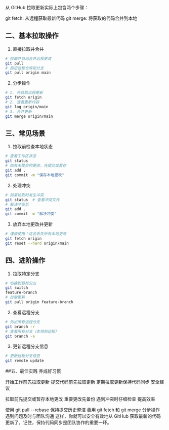 从 GitHub 拉取更新实际上包含两个步骤：

git fetch: 从远程获取最新代码
git merge: 将获取的代码合并到本地

## 二、基本拉取操作
1. 直接拉取并合并
```bash
# 拉取并自动合并远程更改
git pull
# 指定远程仓库和分支
git pull origin main
 ```

2. 分步操作
```bash
# 1. 先获取远程更新
git fetch origin
# 2. 查看更新内容
git log origin/main
# 3. 合并更新
git merge origin/main

 ```
## 三、常见场景
1. 拉取前检查本地状态
```bash
# 查看工作区状态
git status
# 如有未提交的更改，先提交或暂存
git add .
git commit -m "保存本地更改"

 ```
2. 处理冲突
```bash
# 如果拉取时发生冲突
git status  # 查看冲突文件
# 解决冲突后
git add .
git commit -m "解决冲突"

 ```
3. 放弃本地更改并更新
```bash
# 谨慎使用！这会丢失所有本地更改
git fetch origin
git reset --hard origin/main

 ```
## 四、进阶操作
1. 拉取特定分支
```bash
# 切换到目标分支
git switch 
feature-branch
# 拉取更新
git pull origin feature-branch

 ```
2. 查看远程分支
```bash
# 列出所有远程分支
git branch -r
# 查看所有分支（本地和远程）
git branch -a

 ```
3. 更新远程分支信息
```bash
# 更新远程分支信息
git remote update

 ```
##五、最佳实践
养成好习惯

开始工作前先拉取更新
提交代码前先拉取更新
定期拉取更新保持代码同步
安全建议

拉取前先提交或暂存本地更改
重要更改先备份
遇到冲突时仔细检查
提高效率

使用 git pull --rebase 保持提交历史整洁
善用 git fetch 和 git merge 分步操作
遇到问题及时与团队沟通
这样，你就可以安全有效地从 GitHub 获取最新的代码更新了。记住，保持代码同步是团队协作的重要一环。